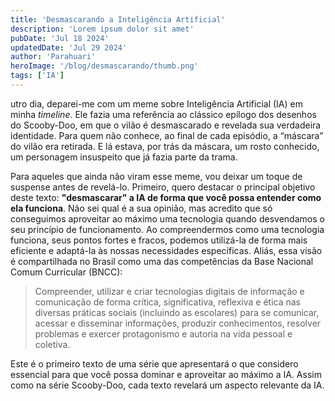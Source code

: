 ```yaml
---
title: 'Desmascarando a Inteligência Artificial'
description: 'Lorem ipsum dolor sit amet'
pubDate: 'Jul 18 2024'
updatedDate: 'Jul 29 2024'
author: 'Parahuari'
heroImage: '/blog/desmascarando/thumb.png'
tags: ['IA']
---
```


<CapitalLetter letter='O' />utro dia, deparei-me com um meme sobre Inteligência Artificial (IA) em minha *timeline*. Ele fazia uma referência ao clássico epílogo dos desenhos do Scooby-Doo, em que o vilão é desmascarado e revelada sua verdadeira identidade. Para quem não conhece, ao final de cada episódio, a “máscara” do vilão era retirada. E lá estava, por trás da máscara, um rosto conhecido, um personagem insuspeito que já fazia parte da trama. 

Para aqueles que ainda não viram esse meme, vou deixar um toque de suspense antes de revelá-lo. Primeiro, quero destacar o principal objetivo deste texto: **"desmascarar" a IA de forma que você possa entender como ela funciona**. Não sei qual é a sua opinião, mas acredito que só conseguimos aproveitar ao máximo uma tecnologia quando desvendamos o seu princípio de funcionamento. Ao compreendermos como uma tecnologia funciona, seus pontos fortes e fracos, podemos utilizá-la de forma mais eficiente e adaptá-la às nossas necessidades específicas. Aliás, essa visão é compartilhada no Brasil como uma das competências da Base Nacional Comum Curricular (BNCC):

<blockquote class="blockquote">
Compreender, utilizar e criar tecnologias digitais de informação e comunicação de forma crítica, significativa, reflexiva e ética nas diversas práticas sociais (incluindo as escolares) para se comunicar, acessar e disseminar informações, produzir conhecimentos, resolver problemas e exercer protagonismo e autoria na vida pessoal e coletiva.
</blockquote>

Este é o primeiro texto de uma série que apresentará o que considero essencial para que você possa dominar e aproveitar ao máximo a IA. Assim como na série Scooby-Doo, cada texto revelará um aspecto relevante da IA.

<Imagem img='/blog/desmascarando/brinquedo.jfif' caption='Imagem Brinquedos Jada – Van Mystery Machine Scooby-Doo.'/>
